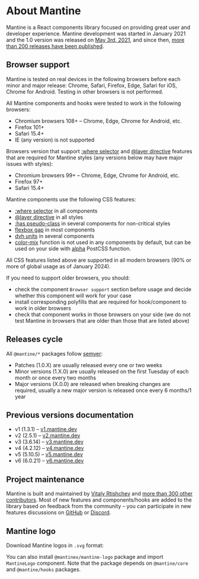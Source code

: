 

# About Mantine

Mantine is a React components library focused on providing great user and developer experience.
Mantine development was started in January 2021 and the 1.0 version was released on [May 3rd, 2021](https://github.com/mantinedev/mantine/releases/tag/1.0.0),
and since then, [more than 200 releases have been published](https://github.com/mantinedev/mantine/releases).

## Browser support

Mantine is tested on real devices in the following browsers before each minor and major release: Chrome, Safari, Firefox,
Edge, Safari for iOS, Chrome for Android. Testing in other browsers is not performed.

All Mantine components and hooks were tested to work in the following browsers:

- Chromium browsers 108+ – Chrome, Edge, Chrome for Android, etc.
- Firefox 101+
- Safari 15.4+
- IE (any version) is not supported

Browsers version that support [:where selector](https://caniuse.com/mdn-css_selectors_where) and [@layer directive](https://caniuse.com/mdn-css_at-rules_layer)
features that are required for Mantine styles (any versions below may have major issues with styles):

- Chromium browsers 99+ – Chrome, Edge, Chrome for Android, etc.
- Firefox 97+
- Safari 15.4+

Mantine components use the following CSS features:

- [:where selector](https://caniuse.com/mdn-css_selectors_where) in all components
- [@layer directive](https://caniuse.com/mdn-css_at-rules_layer) in all styles
- [:has pseudo-class](https://caniuse.com/css-has) in several components for non-critical styles
- [flexbox gap](https://caniuse.com/flexbox-gap) in most components
- [dvh units](https://caniuse.com/mdn-css_types_length_viewport_percentage_units_dynamic) in several components
- [color-mix](https://caniuse.com/mdn-css_types_color_color-mix) function is not used in any components by default, but can be used on your side with [alpha](styles/postcss-preset/#alpha-function) PostCSS function.

All CSS features listed above are supported in all modern browsers (90% or more of global usage as of January 2024).

If you need to support older browsers, you should:

- check the component `Browser support` section before usage and decide whether this component will work for your case
- install corresponding polyfills that are required for hook/component to work in older browsers
- check that component works in those browsers on your side (we do not test Mantine in browsers that are older than those that are listed above)

## Releases cycle

All `@mantine/*` packages follow [semver](https://semver.org/):

- Patches (1.0.X) are usually released every one or two weeks
- Minor versions (1.X.0) are usually released on the first Tuesday of each month or once every two months
- Major versions (X.0.0) are released when breaking changes are required, usually a new major version is released once every 6 months/1 year

## Previous versions documentation

- v1 (1.3.1) – [v1.mantine.dev](https://v1.mantine.dev/)
- v2 (2.5.1) – [v2.mantine.dev](https://v2.mantine.dev/)
- v3 (3.6.14) – [v3.mantine.dev](https://v3.mantine.dev/)
- v4 (4.2.12) – [v4.mantine.dev](https://v4.mantine.dev/)
- v5 (5.10.5) – [v5.mantine.dev](https://v5.mantine.dev/)
- v6 (6.0.21) – [v6.mantine.dev](https://v6.mantine.dev/)

## Project maintenance

Mantine is built and maintained by [Vitaly Rtishchev](https://github.com/rtivital) and [more than 300 other contributors](https://github.com/mantinedev/mantine/graphs/contributors).
Most of new features and components/hooks are added to the library based on feedback from the community –
you can participate in new features discussions on [GitHub](https://github.com/mantinedev/mantine/discussions) or [Discord](https://discord.gg/wbH82zuWMN).

## Mantine logo

Download Mantine logos in `.svg` format:

<LogoAssets />

You can also install `@mantinex/mantine-logo` package and import `MantineLogo` component.
Note that the package depends on `@mantine/core` and `@mantine/hooks` packages.

<InstallScript packages="@mantinex/mantine-logo" />

<Demo data={GuidesDemos.logo} />
